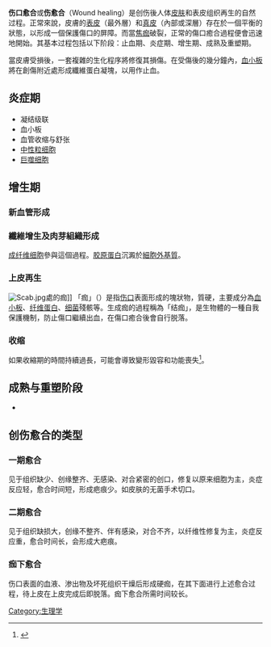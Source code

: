 {{Expand |time=2010-01-30T04:27:01+00:00 }}
'''伤口愈合'''或'''{{zy|創|chuāng|ㄔㄨㄤ}}伤愈合'''（Wound healing）是创伤後人体[[皮肤|皮肤]]和表皮组织再生的自然过程。正常來說，皮膚的[[表皮_(皮膚)|表皮]]（最外層）和[[真皮層|真皮]]（內部或深層）存在於一個平衡的狀態，以形成一個保護傷口的屏障。而當[[痂|焦痂]]破裂，正常的傷口癒合過程便會迅速地開始。其基本过程包括以下阶段：止血期、炎症期、增生期、成熟及重塑期。

當皮膚受損後，一套複雜的生化程序將修復其損傷。在受傷後的幾分鐘內，[[血小板|血小板]]將在創傷附近處形成纖維蛋白凝塊，以用作止血。

==炎症期==
*凝结级联
*血小板
*血管收缩与舒张
*[[中性粒细胞|中性粒细胞]]
*[[巨噬细胞|巨噬细胞]]
==增生期==
===新血管形成===
{{Main|血管新生}}

===纖維增生及肉芽組織形成===
[[成纤维细胞|成纤维细胞]]參與這個過程。[[胶原蛋白|胶原蛋白]]沉澱於[[細胞外基質|細胞外基質]]。

===上皮再生===
[[File:Scab.jpg|thumb]]處的痂]]
「痂」（{{lang|en|scab}}）是指[[伤口|伤口]]表面形成的塊狀物，質硬，主要成分為[[血小板|血小板]]、[[纤维蛋白|纤维蛋白]]、[[细菌|细菌]]殘骸等。生成痂的過程稱為「结痂」，是生物體的一種自我保護機制，防止傷口繼續出血，在傷口癒合後會自行脱落。

===收缩===
如果收縮期的時間持續過長，可能會導致變形毀容和功能喪失<ref name="Hinz">{{cite journal | vauthors = Hinz B | title = Masters and servants of the force: the role of matrix adhesions in myofibroblast force perception and transmission | journal = European Journal of Cell Biology | volume = 85 | issue = 3–4 | pages = 175–81 | date = April 2006 | pmid = 16546559 | doi = 10.1016/j.ejcb.2005.09.004 }}</ref>。

==成熟与重塑阶段==
*

==创伤愈合的类型==
===一期愈合===
见于组织缺少、创缘整齐、无感染、对合紧密的创口，修复以原来细胞为主，炎症反应轻，愈合时间短，形成疤痕少。如皮肤的无菌手术切口。

===二期愈合===
见于组织缺损大，创缘不整齐、伴有感染，对合不齐，以纤维性修复为主，炎症反应重，愈合时间长，会形成大疤痕。

===痂下愈合===
伤口表面的血液、渗出物及坏死组织干燥后形成硬痂，在其下面进行上述愈合过程，待上皮在上皮完成后即脱落。痂下愈合所需时间较长。

{{Pathology}}

[[Category:生理学|Category:生理学]]